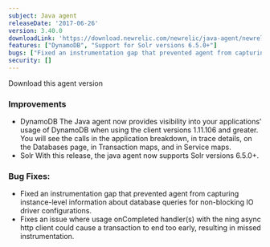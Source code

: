 ```yaml
---
subject: Java agent
releaseDate: '2017-06-26'
version: 3.40.0
downloadLink: 'https://download.newrelic.com/newrelic/java-agent/newrelic-agent/3.40.0/'
features: ["DynamoDB", "Support for Solr versions 6.5.0+"]
bugs: ["Fixed an instrumentation gap that prevented agent from capturing instance-level information about database queries for non-blocking IO driver configurations", "Fixes an issue where usage onCompleted handler(s) with the ning async http client could cause a transaction to end too early"]
security: []
---
```


<ButtonGroup>
  <ButtonLink
    role="button"
    to="https://download.newrelic.com/newrelic/java-agent/newrelic-agent/3.40.0/"
    variant="primary"
  >
    Download this agent version
  </ButtonLink>
</ButtonGroup>

### Improvements

* DynamoDB
  The Java agent now provides visibility into your applications’ usage of DynamoDB when using the client versions 1.11.106 and greater. You will see the calls in the application breakdown, in trace details, on the Databases page, in Transaction maps, and in Service maps.
* Solr
  With this release, the java agent now supports Solr versions 6.5.0+.

### Bug Fixes:

* Fixed an instrumentation gap that prevented agent from capturing instance-level information about database queries for non-blocking IO driver configurations.
* Fixes an issue where usage onCompleted handler(s) with the ning async http client could cause a transaction to end too early, resulting in missed instrumentation.

